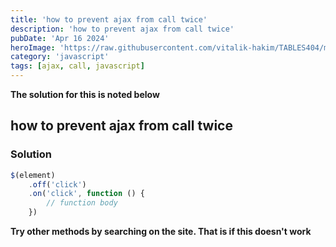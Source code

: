 ```yaml
---
title: 'how to prevent ajax from call twice'
description: 'how to prevent ajax from call twice'
pubDate: 'Apr 16 2024'
heroImage: 'https://raw.githubusercontent.com/vitalik-hakim/TABLES404/main/error_b/JavaScript.png'
category: 'javascript'
tags: [ajax, call, javascript]
---
```


**The solution for this is noted below**

## how to prevent ajax from call twice

### Solution

```javascript
$(element)
	.off('click')
	.on('click', function () {
		// function body
	})
```

**Try other methods by searching on the site. That is if this doesn't work**
